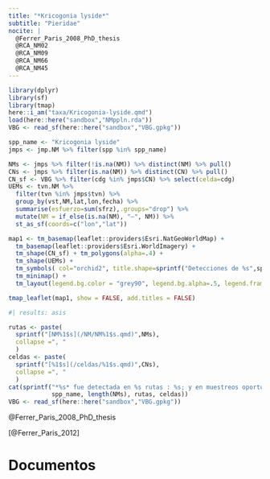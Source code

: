 ```yaml
---
title: "*Kricogonia lyside*"
subtitle: "Pieridae"
nocite: |
  @Ferrer_Paris_2008_PhD_thesis
  @RCA_NM02
  @RCA_NM09
  @RCA_NM66
  @RCA_NM45
---
```


```r
library(dplyr)
library(sf)
library(tmap)
here::i_am("taxa/Kricogonia-lyside.qmd")
load(here::here("sandbox","NMppln.rda"))
VBG <- read_sf(here::here("sandbox","VBG.gpkg"))

spp_name <- "Kricogonia lyside"
jmps <- jmp.NM %>% filter(spp %in% spp_name)

NMs <- jmps %>% filter(!is.na(NM)) %>% distinct(NM) %>% pull()
CNs <- jmps %>% filter(is.na(NM)) %>% distinct(CN) %>% pull()
CN_sf <- VBG %>% filter(cdg %in% jmps$CN) %>% select(celda=cdg)
UEMs <- tvn.NM %>% 
  filter(tvn %in% jmps$tvn) %>% 
  group_by(vst,NM,lat,lon,fecha) %>% 
  summarise(esfuerzo=sum(sfrz),.groups="drop") %>%
  mutate(NM = if_else(is.na(NM), "—", NM)) %>%
  st_as_sf(coords=c("lon","lat"))

```


```r
map1 <- tm_basemap(leaflet::providers$Esri.NatGeoWorldMap) +
  tm_basemap(leaflet::providers$Esri.WorldImagery) +
  tm_shape(CN_sf) + tm_polygons(alpha=.4) +
  tm_shape(UEMs) + 
  tm_symbols( col="orchid2", title.shape=sprintf("Detecciones de %s",spp_name)) + 
  tm_minimap() +
  tm_layout(legend.bg.color = "grey90", legend.bg.alpha=.5, legend.frame=TRUE)

tmap_leaflet(map1, show = FALSE, add.titles = FALSE)
```


```r
#| results: asis

rutas <- paste(
  sprintf("[NM%1$s](/NM/NM%1$s.qmd)",NMs),
  collapse =", "
  )
celdas <- paste(
  sprintf("[%1$s](/celdas/%1$s.qmd)",CNs),
  collapse =", "
  )
cat(sprintf("*%s* fue detectada en %s rutas : %s; y en muestreos oportunistas en la celda %s.\n", 
            spp_name, length(NMs), rutas, celdas))
VBG <- read_sf(here::here("sandbox","VBG.gpkg"))
```



@Ferrer_Paris_2008_PhD_thesis

[@Ferrer_Paris_2012]





# Documentos

::: {#refs}
:::